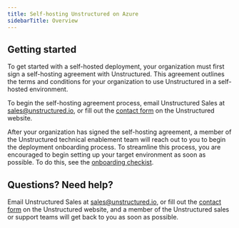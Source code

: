 ```yaml
---
title: Self-hosting Unstructured on Azure
sidebarTitle: Overview
---
```


## Getting started

To get started with a self-hosted deployment, your organization must first sign a self-hosting agreement with Unstructured. 
This agreement outlines the terms and conditions for your organization to use Unstructured in a self-hosted environment.

To begin the self-hosting agreement process, email Unstructured Sales at [sales@unstructured.io](mailto:sales@unstructured.io), or fill out the 
[contact form](https://unstructured.io/contact) on the Unstructured website.

After your organization has signed the self-hosting agreement, a member of the Unstructured technical enablement team will reach out to you to begin the 
deployment onboarding process. To streamline this process, you are encouraged to begin setting up your target environment as soon as possible. To do this, 
see the [onboarding checkist](/self-hosted/azure/onboard).

## Questions? Need help?

Email Unstructured Sales at [sales@unstructured.io](mailto:sales@unstructured.io), or fill out the 
[contact form](https://unstructured.io/contact) on the Unstructured website, and a member of the Unstructured sales or support teams 
will get back to you as soon as possible.